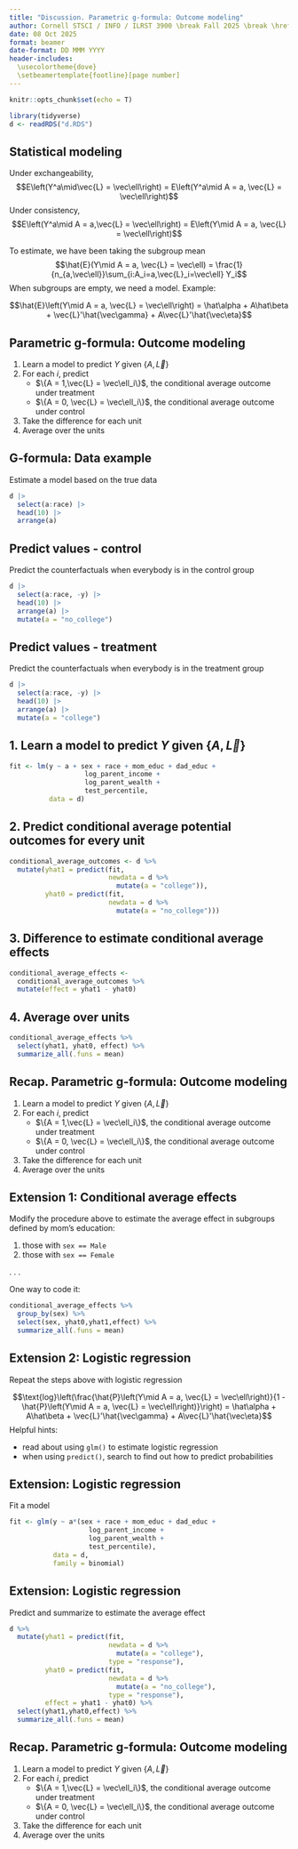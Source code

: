```yaml
---
title: "Discussion. Parametric g-formula: Outcome modeling"
author: Cornell STSCI / INFO / ILRST 3900 \break Fall 2025 \break \href{https://causal3900.github.io/}{\textcolor{blue}{causal3900.github.io}}
date: 08 Oct 2025
format: beamer
date-format: DD MMM YYYY
header-includes:
  \usecolortheme{dove}
  \setbeamertemplate{footline}[page number]
---
```


```r
knitr::opts_chunk$set(echo = T)
```



```r
library(tidyverse)
d <- readRDS("d.RDS")
```

## Statistical modeling

Under exchangeability, $$E\left(Y^a\mid\vec{L} = \vec\ell\right) = E\left(Y^a\mid A = a, \vec{L} = \vec\ell\right)$$
Under consistency, $$E\left(Y^a\mid A = a,\vec{L} = \vec\ell\right) = E\left(Y\mid A = a, \vec{L} = \vec\ell\right)$$

To estimate, we have been taking the subgroup mean $$\hat{E}(Y\mid A = a, \vec{L} = \vec\ell) = \frac{1}{n_{a,\vec\ell}}\sum_{i:A_i=a,\vec{L}_i=\vec\ell} Y_i$$ When subgroups are empty, we need a model. Example:

$$\hat{E}\left(Y\mid A = a, \vec{L} = \vec\ell\right) = \hat\alpha + A\hat\beta + \vec{L}'\hat{\vec\gamma} + A\vec{L}'\hat{\vec\eta}$$

## Parametric g-formula: Outcome modeling

1.  Learn a model to predict $Y$ given $\{A,\vec{L}\}$
2.  For each $i$, predict
    -   $\{A = 1,\vec{L} = \vec\ell_i\}$, the conditional average outcome under treatment
    -   $\{A = 0, \vec{L} = \vec\ell_i\}$, the conditional average outcome under control
3.  Take the difference for each unit
4.  Average over the units

## G-formula: Data example

Estimate a model based on the true data

```r
d |>
  select(a:race) |>
  head(10) |>
  arrange(a)
```

## Predict values - control

Predict the counterfactuals when everybody is in the control group
```r
d |>
  select(a:race, -y) |>
  head(10) |>
  arrange(a) |>
  mutate(a = "no_college")
```

## Predict values - treatment

Predict the counterfactuals when everybody is in the treatment group
```r
d |>
  select(a:race, -y) |>
  head(10) |>
  arrange(a) |>
  mutate(a = "college")
```

## 1. Learn a model to predict $Y$ given $\{A,\vec{L}\}$

```r
fit <- lm(y ~ a + sex + race + mom_educ + dad_educ + 
                   log_parent_income + 
                   log_parent_wealth + 
                   test_percentile,
          data = d)
```

## 2. Predict conditional average potential outcomes for every unit

```r
conditional_average_outcomes <- d %>%
  mutate(yhat1 = predict(fit, 
                         newdata = d %>% 
                           mutate(a = "college")),
         yhat0 = predict(fit, 
                         newdata = d %>% 
                           mutate(a = "no_college")))
```

## 3. Difference to estimate conditional average effects

```r
conditional_average_effects <- 
  conditional_average_outcomes %>%
  mutate(effect = yhat1 - yhat0)
```

## 4. Average over units

```r
conditional_average_effects %>%
  select(yhat1, yhat0, effect) %>%
  summarize_all(.funs = mean)
```

## Recap. Parametric g-formula: Outcome modeling

1.  Learn a model to predict $Y$ given $\{A,\vec{L}\}$
2.  For each $i$, predict
    -   $\{A = 1,\vec{L} = \vec\ell_i\}$, the conditional average outcome under treatment
    -   $\{A = 0, \vec{L} = \vec\ell_i\}$, the conditional average outcome under control
3.  Take the difference for each unit
4.  Average over the units

## Extension 1: Conditional average effects

Modify the procedure above to estimate the average effect in subgroups defined by mom's education:

1.  those with `sex == Male`
2.  those with `sex == Female`


. . .

One way to code it:

```r
conditional_average_effects %>%
  group_by(sex) %>%
  select(sex, yhat0,yhat1,effect) %>%
  summarize_all(.funs = mean)
```

## Extension 2: Logistic regression

Repeat the steps above with logistic regression

$$\text{log}\left(\frac{\hat{P}\left(Y\mid A = a, \vec{L} = \vec\ell\right)}{1 - \hat{P}\left(Y\mid A = a, \vec{L} = \vec\ell\right)}\right) = \hat\alpha + A\hat\beta + \vec{L}'\hat{\vec\gamma} + A\vec{L}'\hat{\vec\eta}$$ Helpful hints:

-   read about using `glm()` to estimate logistic regression
-   when using `predict()`, search to find out how to predict probabilities

## Extension: Logistic regression

Fit a model

```r
fit <- glm(y ~ a*(sex + race + mom_educ + dad_educ + 
                    log_parent_income + 
                    log_parent_wealth + 
                    test_percentile),
           data = d,
           family = binomial)
```

## Extension: Logistic regression

Predict and summarize to estimate the average effect

\footnotesize
```r
d %>%
  mutate(yhat1 = predict(fit, 
                         newdata = d %>% 
                           mutate(a = "college"), 
                         type = "response"),
         yhat0 = predict(fit, 
                         newdata = d %>% 
                           mutate(a = "no_college"), 
                         type = "response"),
         effect = yhat1 - yhat0) %>%
  select(yhat1,yhat0,effect) %>%
  summarize_all(.funs = mean)
```

## Recap. Parametric g-formula: Outcome modeling

1.  Learn a model to predict $Y$ given $\{A,\vec{L}\}$
2.  For each $i$, predict
    -   $\{A = 1,\vec{L} = \vec\ell_i\}$, the conditional average outcome under treatment
    -   $\{A = 0, \vec{L} = \vec\ell_i\}$, the conditional average outcome under control
3.  Take the difference for each unit
4.  Average over the units
